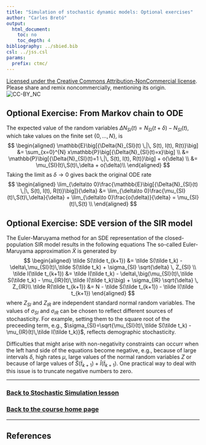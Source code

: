 ```yaml
---
title: "Simulation of stochastic dynamic models: Optional exercises"
author: "Carles Bretó"
output:
  html_document:
    toc: no
    toc_depth: 4
bibliography: ../sbied.bib
csl: ../jss.csl
params:
  prefix: ctmc/
---
```


\newcommand\prob[1]{\mathbb{P}\big[{#1}\big]}
\newcommand\expect[1]{\mathbb{E}\big[{#1}\big]}
\newcommand\var[1]{\mathrm{Var}\left[{#1}\right]}
\newcommand\dist[2]{\mathrm{#1}\left(#2\right)}
\newcommand\lik{\mathcal{L}}
\newcommand\loglik{\ell}

[Licensed under the Creative Commons Attribution-NonCommercial license](http://creativecommons.org/licenses/by-nc/4.0/).
Please share and remix noncommercially, mentioning its origin.  
![CC-BY_NC](../graphics/cc-by-nc.png)

## Optional Exercise: From Markov chain to ODE

The expected value of the random variables $\Delta{N}_{SI}(t) = N_{SI}(t+\delta)-N_{SI}(t)$, which take values on the finite set $\{0,\ldots,N\}$, is
$$
\begin{aligned}
\expect{\Delta{N}_{SI}(t) \,|\, S(t), I(t), R(t)} &= \sum_{x=0}^{N} x\prob{\Delta{N}_{SI}(t)=x} \\
 &= \prob{\Delta{N}_{SI}(t)=1 \,|\, S(t), I(t), R(t)} + o(\delta) \\
 &= \mu_{SI}(t)\,S(t)\,\delta + o(\delta)\\
\end{aligned}
$$
Taking the limit as $\delta\to 0$ gives back the original ODE rate
$$
\begin{aligned}
\lim_{\delta\to 0}\frac{\expect{\Delta{N}_{SI}(t) \,|\, S(t), I(t), R(t)}}{\delta} &= \lim_{\delta\to 0}\frac{\mu_{SI}(t)\,S(t)\,\delta}{\delta} + \lim_{\delta\to 0}\frac{o(\delta)}{\delta} = \mu_{SI}(t)\,S(t)
\\
\end{aligned}
$$

## Optional Exercise: SDE version of the SIR model

The Euler-Maruyama method for an SDE representation of the closed-population SIR model results in the following equations
The so-called Euler-Maruyama approximation $\tilde X$ is generated by 
$$
\begin{aligned}
\tilde S(\tilde t_{k+1}) &= \tilde S(\tilde t_k) - \delta\,\mu_{SI}(t)\,\tilde S(\tilde t_k) + \sigma_{SI} \sqrt{\delta} \, Z_{SI} \\
\tilde I(\tilde t_{k+1}) &= \tilde I(\tilde t_k) - \delta\,\big(\mu_{SI}(t)\,\tilde S(\tilde t_k) - \mu_{IR}(t)\,\tilde I(\tilde t_k)\big) + \sigma_{IR} \sqrt{\delta} \, Z_{IR}\\
\tilde R(\tilde t_{k+1}) &= N - \tilde S(\tilde t_{k+1}) - \tilde I(\tilde t_{k+1}) 
\end{aligned}
$$
where $Z_{SI}$ and $Z_{IR}$ are independent standard normal random variables. The values of $\sigma_{SI}$ and $\sigma_{IR}$ can be chosen to reflect different sources of stochasticity. For example, setting them to the square root of the preceeding term, e.g., $\sigma_{SI}=\sqrt{\mu_{SI}(t)\,\tilde S(\tilde t_k) - \mu_{IR}(t)\,\tilde I(\tilde t_k)}$, reflects demographic stochasticity.

Difficulties that might arise with non-negativity constraints can occurr when the left hand side of the equations become negative, e.g., because of large intervals $\delta$, high rates $\mu$, large values of the normal random variables $Z$ or because of large values of $\tilde S(\tilde t_{k+1}) + \tilde I(\tilde t_{k+1})$. One practical way to deal with this issue is to truncate negative numbers to zero.

----------------------------

### [Back to Stochastic Simulation lesson](./slides.pdf)
### [Back to the course home page](../index.html)

----------------------------

## References
